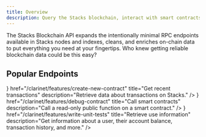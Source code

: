 ```yaml
---
title: Overview
description: Query the Stacks blockchain, interact with smart contracts, and broadcast transactions with the Stacks Blockchain API, all via a familiar REST interface.
---
```



The Stacks Blockchain API expands the intentionally minimal RPC endpoints available in Stacks nodes and indexes, cleans, and enriches on-chain data to put everything you need at your fingertips. Who knew getting reliable blockchain data could be this easy?

## Popular Endpoints

<Cards>
  <Card
    icon={<Blocks className='text-primary' />}
    href="/clarinet/features/create-new-contract"
    title="Get recent transactions"
    description="Retrieve data about transactions on Stacks."
  />
  <Card
    icon={<Braces className='text-primary' />}
    href="/clarinet/features/debug-contract"
    title="Call smart contracts"
    description="Call a read-only public function on a smart contract."
  />
  <Card
    icon={<CircleUserRound className='text-primary' />}
    href="/clarinet/features/write-unit-tests"
    title="Retrieve use information"
    description="Get information about a user, their account balance, transaction history, and more."
  />
</Cards>